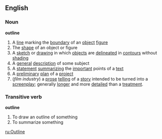 ==English==
===Noun===
'''outline'''
#A [[line]] marking the [[boundary]] of an [[object]] [[figure]]
#The [[shape]] of an object or figure
#A [[sketch]] or [[drawing]] in which [[object]]s are [[delineate]]d in [[contour]]s without [[shading]]
#A [[general]] [[description]] of some subject
#A [[statement]] [[summarize|summarizing]] the [[important]] points of a [[text]]
#A [[preliminary]] [[plan]] of a [[project]] 
#(''film industry'') a [[prose]] [[tell]]ing of a [[story]] intended to be turned into a [[screenplay]]; generally [[longer]] and more [[detail]]ed than a [[treatment]].

===Transitive verb===
'''outline'''
#To draw an outline of something
#To summarize something

[[ru:Outline]]